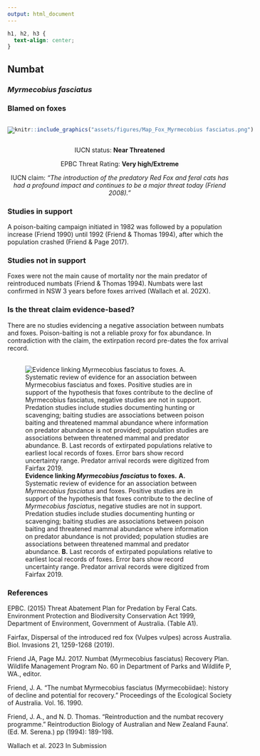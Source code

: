 ```yaml
---
output: html_document
---
```

```css
h1, h2, h3 {
  text-align: center;
}
```

## **Numbat**
### *Myrmecobius fasciatus*
### Blamed on foxes

:::: {style="display: flex;"}

[![](assets/photos/Myrmecobius fasciatus.png)](https://www.inaturalist.org/photos/62718512?size=original)

::: {}

:::

::: {}
  ```r
  knitr::include_graphics("assets/figures/Map_Fox_Myrmecobius fasciatus.png")
  ```
:::

::::
<center>
IUCN status: **Near Threatened**

EPBC Threat Rating: **Very high/Extreme**

IUCN claim: *"The introduction of the predatory Red Fox and feral cats has had a profound impact and continues to be a major threat today (Friend 2008)."*

</center>

### Studies in support

A poison-baiting campaign initiated in 1982 was followed by a population increase (Friend 1990) until 1992 (Friend & Thomas 1994), after which the population crashed (Friend & Page 2017).

### Studies not in support

Foxes were not the main cause of mortality nor the main predator of reintroduced numbats (Friend & Thomas 1994). Numbats were last confirmed in NSW 3 years before foxes arrived (Wallach et al. 202X).

### Is the threat claim evidence-based?

There are no studies evidencing a negative association between numbats and foxes. Poison-baiting is not a reliable proxy for fox abundance. In contradiction with the claim, the extirpation record pre-dates the fox arrival record.
<br>
<br>

![**Evidence linking *Myrmecobius fasciatus* to foxes.** **A.** Systematic review of evidence for an association between *Myrmecobius fasciatus* and foxes. Positive studies are in support of the hypothesis that foxes contribute to the decline of *Myrmecobius fasciatus*, negative studies are not in support. Predation studies include studies documenting hunting or scavenging; baiting studies are associations between poison baiting and threatened mammal abundance where information on predator abundance is not provided; population studies are associations between threatened mammal and predator abundance. **B.** Last records of extirpated populations relative to earliest local records of foxes. Error bars show record uncertainty range. Predator arrival records were digitized from Fairfax 2019.](assets/figures/Main_Evidence_Fox_Myrmecobius fasciatus.png)

### References

EPBC. (2015) Threat Abatement Plan for Predation by Feral Cats. Environment Protection and Biodiversity Conservation Act 1999, Department of Environment, Government of Australia. (Table A1).

Fairfax, Dispersal of the introduced red fox (Vulpes vulpes) across Australia. Biol. Invasions 21, 1259-1268 (2019).

Friend JA, Page MJ. 2017. Numbat (Myrmecobius fasciatus) Recovery Plan. Wildlife Management Program No. 60 in Department of Parks and Wildlife P, WA., editor.

Friend, J. A. "The numbat Myrmecobius fasciatus (Myrmecobiidae): history of decline and potential for recovery." Proceedings of the Ecological Society of Australia. Vol. 16. 1990.

Friend, J. A., and N. D. Thomas. "Reintroduction and the numbat recovery programme." Reintroduction Biology of Australian and New Zealand Fauna’.(Ed. M. Serena.) pp (1994): 189-198.

Wallach et al. 2023 In Submission

